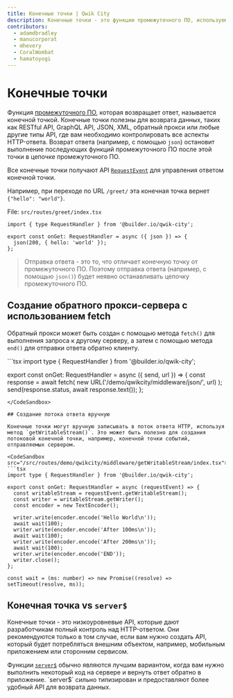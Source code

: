 ```yaml
---
title: Конечные точки | Qwik City
description: Конечные точки - это функции промежуточного ПО, используемые для управления и возврата данных в различных форматах, таких как RESTful API, GraphQL API, JSON, XML, reverse proxy или другие типы API.
contributors:
  - adamdbradley
  - manucorporat
  - mhevery
  - CoralWombat
  - hamatoyogi
---
```



# Конечные точки

Функция [промежуточного ПО](../middleware), которая возвращает ответ, называется конечной точкой. Конечные точки полезны для возврата данных, таких как RESTful API, GraphQL API, JSON, XML, обратный прокси или любые другие типы API, где вам необходимо контролировать все аспекты HTTP-ответа. Возврат ответа (например, с помощью `json`) остановит выполнение последующих функций промежуточного ПО после этой точки в цепочке промежуточного ПО.

Все конечные точки получают API [`RequestEvent`](../middleware/#requestevent) для управления ответом конечной точки.

Например, при переходе по URL `/greet/` эта конечная точка вернет `{"hello": "world"}`.

File: `src/routes/greet/index.tsx`
<CodeSandbox src="/src/routes/demo/qwikcity/middleware/json/index.tsx">
```tsx
import { type RequestHandler } from '@builder.io/qwik-city';

export const onGet: RequestHandler = async ({ json }) => {
  json(200, { hello: 'world' });
};
```
</CodeSandbox>

> Отправка ответа - это то, что отличает конечную точку от промежуточного ПО. Поэтому отправка ответа (например, с помощью `json()`) будет неявно останавливать цепочку промежуточного ПО.

## Создание обратного прокси-сервера с использованием fetch

Обратный прокси может быть создан с помощью метода `fetch()` для выполнения запроса к другому серверу, а затем с помощью метода `end()` для отправки ответа обратно клиенту.

<CodeSandbox src="/src/routes/demo/qwikcity/middleware/proxy/index.tsx">
```tsx
import type { RequestHandler } from '@builder.io/qwik-city';

export const onGet: RequestHandler = async ({ send, url }) => {
  const response = await fetch(
    new URL('/demo/qwikcity/middleware/json/', url)
  );
  send(response.status, await response.text());
};
```
</CodeSandbox>

## Создание потока ответа вручную

Конечные точки могут вручную записывать в поток ответа HTTP, используя метод `getWritableStream()`. Это может быть полезно для создания потоковой конечной точки, например, конечной точки событий, отправляемых сервером.

<CodeSandbox src="/src/routes/demo/qwikcity/middleware/getWritableStream/index.tsx">
```tsx
import type { RequestHandler } from '@builder.io/qwik-city';

export const onGet: RequestHandler = async (requestEvent) => {
  const writableStream = requestEvent.getWritableStream();
  const writer = writableStream.getWriter();
  const encoder = new TextEncoder();

  writer.write(encoder.encode('Hello World\n'));
  await wait(100);
  writer.write(encoder.encode('After 100ms\n'));
  await wait(100);
  writer.write(encoder.encode('After 200ms\n'));
  await wait(100);
  writer.write(encoder.encode('END'));
  writer.close();
};

const wait = (ms: number) => new Promise((resolve) => setTimeout(resolve, ms));
```
</CodeSandbox>

## Конечная точка vs `server$`

Конечные точки - это низкоуровневые API, которые дают разработчикам полный контроль над HTTP-ответом. Они рекомендуются только в том случае, если вам нужно создать API, который будет потребляться внешним объектом, например, мобильным приложением или сторонним сервисом.

Функции [`server$`](../server$/index.mdx) обычно являются лучшим вариантом, когда вам нужно выполнить некоторый код на сервере и вернуть ответ обратно в приложение. `server$` сильно типизирован и предоставляют более удобный API для возврата данных.
